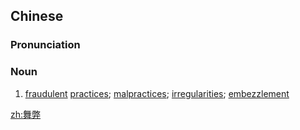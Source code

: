 ==Chinese==
{{zh-forms}}

===Pronunciation===
{{zh-pron
|m=wǔbì
|c=mou5 bai6
|mn=qz,xm:bú-pē/zz:bú-pī/xm:bú-pè
|cat=n
}}

===Noun===
{{zh-noun}}

# [[fraudulent]] [[practice]]s; [[malpractice]]s; [[irregularity|irregularities]]; [[embezzlement]]

[[zh:舞弊]]